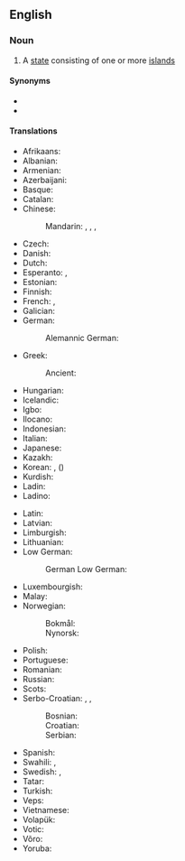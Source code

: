 {{also|island-state}}
==English==
{{wikipedia}}

===Noun===
{{en-noun}}

# A [[state]] consisting of one or more [[island]]s

====Synonyms====
* {{l|en|island country}}
* {{l|en|island nation}}

====Translations====
{{trans-top|state consisting of one or more islands}}
* Afrikaans: {{t|af|eilandnasie}}
* Albanian: {{t|sq|[[shtet]] [[ishullor]]|m}}
* Armenian: {{t|hy|կղզի-պետություն}}
* Azerbaijani: {{t|az|[[ada]] [[ölkəsi]]}}
* Basque: {{t|eu|uharte-estatu}}
* Catalan: {{t|ca|[[estat]] [[insular]]|m}}
* Chinese:
*: Mandarin: {{t|cmn|島嶼國家|sc=Hani}}, {{t|cmn|岛屿国家|tr=dǎoyǔ guójiā|sc=Hani}}, {{t+|cmn|島國|sc=Hani}}, {{t+|cmn|岛国|tr=dǎoguó|sc=Hani}}
* Czech: {{t|cs|[[ostrovní]] [[stát]]|m}}
* Danish: {{t|da|østat}}
* Dutch: {{t+|nl|eilandstaat|m}}
* Esperanto: {{t|eo|landinsulo}}, {{t|eo|[[insula]] [[lando]]}}
* Estonian: {{t|et|saareriik}}
* Finnish: {{t+|fi|saarivaltio}}
* French: {{t+|fr|pays insulaire|m}}, {{t|fr|[[état]] [[insulaire]]|m}}
* Galician: {{t|gl|estado insular}}
* German: {{t+|de|Inselstaat|m}}
*: Alemannic German: {{t|gsw|Inselstaat|m}}
* Greek: {{t|el|[[νησιωτικό]] [[κράτος]]|n}}
*: Ancient: {{t-needed|grc}}
* Hungarian: {{t+|hu|szigetország}}
* Icelandic: {{t+|is|eyríki|n}}
* Igbo: {{t-needed|ig}}
* Ilocano: {{t|ilo|[[pagilian]] [[nga]] [[isla]]}}
* Indonesian: {{t-needed|id}}
* Italian: {{t|it|[[stato]] [[insulare]]|m}}
* Japanese: {{t+|ja|島国|tr=しまぐに, shimaguni|sc=Jpan}}
* Kazakh: {{t|kk|[[аралдық]] [[ел]]|sc=Cyrl}}
* Korean: {{t+|ko|섬나라}}, {{t|ko|도국|sc=Kore}} ({{t+|ko|島國|sc=Kore}})
* Kurdish: {{t|ku|[[dewleta]] [[giravî]]}}
* Ladin: {{t-needed|lld}}
* Ladino: {{t-needed|lad}}
{{trans-mid}}
* Latin: {{t|la|[[civitas]] [[insularis]]|f}}
* Latvian: {{t|lv|[[salu]] [[valts]]|f}}
* Limburgish: {{t|li|eilandjstaot}}
* Lithuanian: {{t-needed|lt}}
* Low German:
*: German Low German: {{t|nds-de|Inselstaat|m}}
* Luxembourgish: {{t|lb|inselstaat}}
* Malay: {{t|ms|[[negara]] [[kepulauan]]}}
* Norwegian:
*: Bokmål: {{t|nb|øystat}}
*: Nynorsk: {{t|nn|øystat}}
* Polish: {{t|pl|[[państwo]] [[wyspiarskie]]|n}}
* Portuguese: {{t|pt|estado insular|m}}
* Romanian: {{t|ro|[[țară]] [[insulară]]|f}}
* Russian: {{t|ru|[[островно́е]] [[госуда́рство]]|n}}
* Scots: {{t|sco|[[island]] [[kintra]]}}
* Serbo-Croatian: {{t|sh|[[arhipelaška]] [[država]]|f}}, {{t|sh|[[otočna]] [[država]]|f}}, {{t|sh|[[ostrvska]] [[država]]|f}}
*: Bosnian: {{t|sh|[[ostrvska]] [[država]]|f}}
*: Croatian: {{t|sh|[[otočna]] [[država]]|f}}
*: Serbian: {{t|sh|[[ostrvska]] [[država]]|f}}
* Spanish: {{t|es|estado insular|m}}
* Swahili: {{t|sw|[[nchi]] [[ya]] [[kisiwa]]|cn|cn}} {{qualifier|one island}}, {{t|sw|[[nchi]] [[za]] [[visiwa]]|cn|cn}} {{qualifier|more islands}}
* Swedish: {{t+|sv|östat|c}}, {{t|sv|örike|c}}
* Tatar: {{t|tt|[[утрау]]-[[дәүләт]]}}
* Turkish: {{t+|tr|ada ülkesi}}
* Veps: {{t-needed|vep}}
* Vietnamese: {{t+|vi|đảo quốc}}
* Volapük: {{t-needed|vo}}
* Votic: {{t-needed|vot}}
* Võro: {{t-needed|vro}}
* Yoruba: {{t-needed|yo}}
{{trans-bottom}}